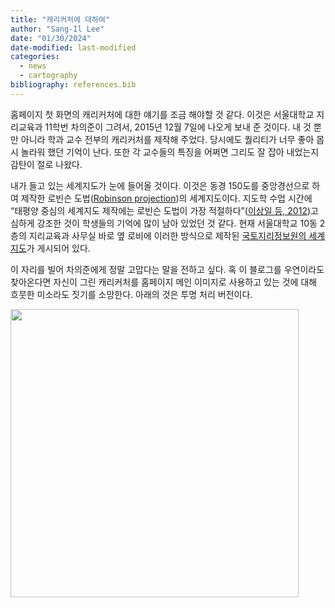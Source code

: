 ```yaml
---
title: "캐리커처에 대하여"
author: "Sang-Il Lee"
date: "01/30/2024"
date-modified: last-modified
categories:
  - news
  - cartography
bibliography: references.bib
---
```


홈페이지 첫 화면의 캐리커처에 대한 얘기를 조금 해야할 것 같다. 이것은 서울대학교 지리교육과 11학번 차의준이 그려서, 2015년 12월 7일에 나오게 보내 준 것이다. 내 것 뿐만 아니라 학과 교수 전부의 캐리커처를 제작해 주었다. 당시에도 퀄리티가 너무 좋아 몹시 놀라워 했던 기억이 난다. 또한 각 교수들의 특징을 어쩌면 그리도 잘 잡아 내었는지 감탄이 절로 나왔다.

내가 들고 있는 세계지도가 눈에 들어올 것이다. 이것은 동경 150도를 중앙경선으로 하여 제작한 로빈슨 도법([Robinson projection](https://en.wikipedia.org/wiki/Robinson_projection))의 세계지도이다. 지도학 수업 시간에 "태평양 중심의 세계지도 제작에는 로빈슨 도법이 가장 적절하다"([이상일 등, 2012](2012_05_한국지도학회지_이상일_조대헌_이건학.pdf))고 심하게 강조한 것이 학생들의 기억에 많이 남아 있었던 것 같다. 현재 서울대학교 10동 2층의 지리교육과 사무실 바로 옆 로비에 이러한 방식으로 제작된 [국토지리정보원의 세계지도](https://map.ngii.go.kr/world_renew/worldmap.html)가 게시되어 있다.

이 자리를 빌어 차의준에게 정말 고맙다는 말을 전하고 싶다. 혹 이 블로그를 우연이라도 찾아온다면 자신이 그린 캐리커처를 홈페이지 메인 이미지로 사용하고 있는 것에 대해 흐뭇한 미소라도 짓기를 소망한다. 아래의 것은 투명 처리 버전이다.

![](images/이상일교수님_투명.png){fig-align="center" width="461"}
